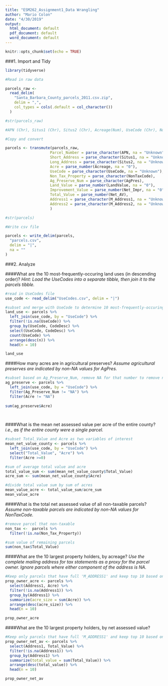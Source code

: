 ```yaml
---
title: "ESM262_Assignment1_Data Wrangling"
author: "Mario Colon"
date: "4/30/2019"
output:
  html_document: default
  pdf_document: default
  word_document: default
---
```


```r
knitr::opts_chunk$set(echo = TRUE)
```


###1. Import and Tidy


```r

library(tidyverse)

#Read in raw data

parcels_raw <-
  read_delim(
    "Santa_Barbara_County_parcels_2011.csv.zip",
    delim = ",",
    col_types = cols(.default = col_character())
  )

#str(parcels_raw)

#APN (Chr), Situs1 (Chr), Situs2 (Chr), Acreage(Num), UseCode (Chr), NonTaxCode (Chr), AgPres (Chr), LandValue (Num), Net_Impr (Num), Net_AV (Num), M_Address1 (Chr), M_Address2 (Chr)

#Copy and convert 

parcels <- transmute(parcels_raw,
                    Parcel_Number = parse_character(APN, na = "Unknown"),
                    Short_Address = parse_character(Situs1, na = "Unknown"),
                    Long_Address = parse_character(Situs2, na = "Unknown"),
                    Acre = parse_number(Acreage, na = "0"),
                    UseCode = parse_character(UseCode, na = "Unknown"),
                    Non_Tax_Property = parse_character(NonTaxCode),
                    Ag_Preserve_Num = parse_character(AgPres), 
                    Land_Value = parse_number(LandValue, na = "0"), 
                    Improvement_Value = parse_number(Net_Impr, na = "0"), 
                    Total_Value = parse_number(Net_AV),
                    Address1 = parse_character(M_Address1, na = "Unknown"), 
                    Address2 = parse_character(M_Address2, na = "Unknown")
                    )

#str(parcels)

#Write csv file 

parcels <- write_delim(parcels,
  "parcels.csv",
  delim = "|",
  na = ""
)


```

###2. Analyze 

####What are the 10 most-frequently-occuring land uses (in descending order)?
*Hint: Load the UseCodes into a separate tibble, then join it to the parcels tibble.*


```r
#read in UseCodes file
use_code <- read_delim("UseCodes.csv", delim = "|")

#subset and merge with UseCode to determine 10 most-frequently-occuring land
land_use <- parcels %>% 
  left_join(use_code, by = "UseCode") %>% 
  filter(!is.na(UseCode)) %>% 
  group_by(UseCode, CodeDesc) %>% 
  select(UseCode, CodeDesc) %>% 
  count(UseCode) %>% 
  arrange(desc(n)) %>% 
  head(n = 10)

land_use  

```

####How many acres are in agricultural preserves?
*Assume agricultural preserves are indicated by non-NA values for AgPres.*

```r
#subset based on Ag_Preserve_Num, remove NA for that number to remove non-agricultural preserve parcels 
ag_preserve <- parcels %>% 
  left_join(use_code, by = "UseCode") %>%
  filter(Ag_Preserve_Num != "NA") %>%
  filter(Acre != "NA")
  
sum(ag_preserve$Acre) 

  
```


####What is the mean net assessed value per acre of the entire county?
*i.e., as if the entire county were a single parcel.*

```r

#subset Total_Value and Acre as two variables of interest
mean_net_value_county <- parcels %>% 
  left_join(use_code, by = "UseCode") %>%
  select("Total_Value", "Acre") %>%
  filter(Acre >=0)

#sum of average total value and acre
total_value_sum <- sum(mean_net_value_county$Total_Value)
acre_sum <- sum(mean_net_value_county$Acre)

#divide total value sum by sum of acres
mean_value_acre <- total_value_sum/acre_sum
mean_value_acre

```

####What is the total net assessed value of all non-taxable parcels?
*Assume non-taxable parcels are indicated by non-NA values for NonTaxCode.*

```r

#remove parcel that non-taxable
non_tax <-  parcels %>% 
  filter(!is.na(Non_Tax_Property)) 

#sum value of remaining parcels 
sum(non_tax$Total_Value)

```


####What are the 10 largest property holders, by acreage?
*Use the complete mailing address for tax statements as a proxy for the parcel owner. Ignore parcels where either component of the address is NA.*

```r

#Keep only parcels that have full 'M_ADDRESS1' and keep top 10 based on acre size
prop_owner_acre <- parcels %>% 
  select(Address1, Acre) %>% 
  filter(!is.na(Address1)) %>% 
  group_by(Address1) %>% 
  summarize(acre_size = sum(Acre)) %>% 
  arrange(desc(acre_size)) %>% 
  head(n = 10)

prop_owner_acre

```


####What are the 10 largest property holders, by net assessed value?

```r

#Keep only parcels that have full 'M_ADDRESS1' and keep top 10 based on property value
prop_owner_net_av <- parcels %>% 
  select(Address1, Total_Value) %>%  
  filter(!is.na(Address1)) %>% 
  group_by(Address1) %>% 
  summarize(total_value = sum(Total_Value)) %>% 
  arrange(desc(total_value)) %>% 
  head(n = 10)

prop_owner_net_av

```

